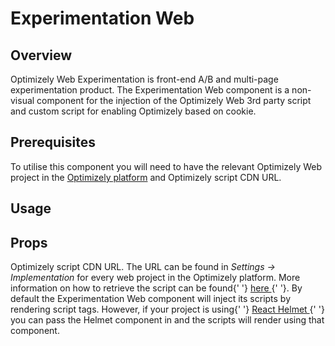 

# Experimentation Web

## Overview

Optimizely Web Experimentation is front-end A/B and multi-page experimentation product.
The Experimentation Web component is a non-visual component for the injection of the Optimizely Web 3rd party script and custom script for enabling Optimizely based on cookie.

## Prerequisites

To utilise this component you will need to have the relevant Optimizely Web project in the
[Optimizely platform](https://app.optimizely.com/)
and Optimizely script CDN URL.

## Usage

<CodeFromFile path="examples/experimentation-web.tsx" />

## Props

<LegacyBlock marginTop="sizing040">
  <Prop required name="optimizelyCdn" type="string" required>
    Optimizely script CDN URL.
    The URL can be found in <i>Settings -> Implementation</i> for every web project in the Optimizely platform.
    More information on how to retrieve the script can be found{' '}
    <a href="https://documentation.sourcepoint.com/web-implementation/sourcepoint-set-up-and-configuration-v2">
      here
    </a>{' '}.
  </Prop>
  <Prop name="reactHelmet" type="react-helmet Helmet Component">
    By default the Experimentation Web component will inject its scripts by rendering script
    tags. However, if your project is using{' '}
    <a href="https://www.npmjs.com/package/react-helmet" target="_blank">
      React Helmet
    </a>{' '}
    you can pass the Helmet component in and the scripts will render
    using that component.
  </Prop>
</LegacyBlock>
